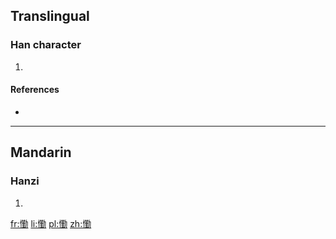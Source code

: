==Translingual==

===Han character===
{{Han char|rn=61|rad=心|as=13|sn=16|four=|canj=心廿一尸 (PTMS)}}

# {{defn|Han|sort=心13}}

====References====
* {{Han ref|kx=0405.140|dkj=11322|dj=0745.240|hdz=42360.010|uh=61C4|ud=25028}}

----

==Mandarin==

===Hanzi===
{{cmn-hanzi|pin=[[qín]] ([[qin2]])|wg=ch'in<sup>2</sup>}}

# {{defn|lang=cmn|sort=心13}}

[[fr:懄]]
[[li:懄]]
[[pl:懄]]
[[zh:懄]]